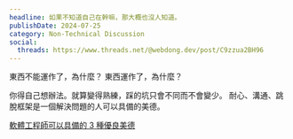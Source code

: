 ```yaml
---
headline: 如果不知道自己在幹嘛，那大概也沒人知道。
publishDate: 2024-07-25
category: Non-Technical Discussion
social:
  threads: https://www.threads.net/@webdong.dev/post/C9zzua2BH96
---
```


東西不能運作了，為什麼？
東西運作了，為什麼？

你得自己想辦法。就算變得熟練，踩的坑只會不同而不會變少。
耐心、溝通、跳脫框架是一個解決問題的人可以具備的美德。

[軟體工程師可以具備的 3 種優良美德](https://www.webdong.dev/post/three-virtues-from-a-good-software-engineer/)
